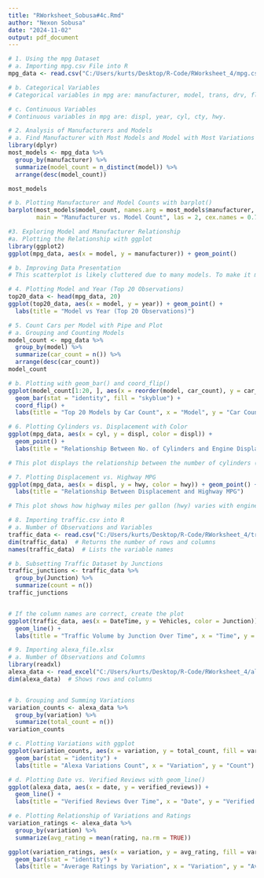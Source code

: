 ```yaml
---
title: "RWorksheet_Sobusa#4c.Rmd"
author: "Nexon Sobusa"
date: "2024-11-02"
output: pdf_document
---
```


```r
# 1. Using the mpg Dataset
# a. Importing mpg.csv File into R
mpg_data <- read.csv("C:/Users/kurts/Desktop/R-Code/RWorksheet_4/mpg.csv")

# b. Categorical Variables
# Categorical variables in mpg are: manufacturer, model, trans, drv, fl, class.

# c. Continuous Variables
# Continuous variables in mpg are: displ, year, cyl, cty, hwy.
```

```r
# 2. Analysis of Manufacturers and Models
# a. Find Manufacturer with Most Models and Model with Most Variations
library(dplyr)
most_models <- mpg_data %>%
  group_by(manufacturer) %>%
  summarize(model_count = n_distinct(model)) %>%
  arrange(desc(model_count))

most_models

# b. Plotting Manufacturer and Model Counts with barplot()
barplot(most_models$model_count, names.arg = most_models$manufacturer, 
        main = "Manufacturer vs. Model Count", las = 2, cex.names = 0.7)
```

```r
#3. Exploring Model and Manufacturer Relationship
#a. Plotting the Relationship with ggplot
library(ggplot2)
ggplot(mpg_data, aes(x = model, y = manufacturer)) + geom_point()

# b. Improving Data Presentation
# This scatterplot is likely cluttered due to many models. To make it more readable, consider summarizing the data by counting the occurrences of each model by manufacturer.
```

```r
# 4. Plotting Model and Year (Top 20 Observations)
top20_data <- head(mpg_data, 20)
ggplot(top20_data, aes(x = model, y = year)) + geom_point() +
  labs(title = "Model vs Year (Top 20 Observations)")
```

```r
# 5. Count Cars per Model with Pipe and Plot
# a. Grouping and Counting Models
model_count <- mpg_data %>%
  group_by(model) %>%
  summarize(car_count = n()) %>%
  arrange(desc(car_count))
model_count

# b. Plotting with geom_bar() and coord_flip()
ggplot(model_count[1:20, ], aes(x = reorder(model, car_count), y = car_count)) +
  geom_bar(stat = "identity", fill = "skyblue") +
  coord_flip() +
  labs(title = "Top 20 Models by Car Count", x = "Model", y = "Car Count")

```

```r
# 6. Plotting Cylinders vs. Displacement with Color
ggplot(mpg_data, aes(x = cyl, y = displ, color = displ)) + 
  geom_point() + 
  labs(title = "Relationship Between No. of Cylinders and Engine Displacement")

# This plot displays the relationship between the number of cylinders (cyl) and engine displacement (displ), with color indicating the level of displacement.
```

```r
# 7. Plotting Displacement vs. Highway MPG
ggplot(mpg_data, aes(x = displ, y = hwy, color = hwy)) + geom_point() +
  labs(title = "Relationship Between Displacement and Highway MPG")

# This plot shows how highway miles per gallon (hwy) varies with engine displacement (displ), with color depicting fuel efficiency on highways.
```

```r
# 8. Importing traffic.csv into R
# a. Number of Observations and Variables
traffic_data <- read.csv("C:/Users/kurts/Desktop/R-Code/RWorksheet_4/traffic.csv")
dim(traffic_data)  # Returns the number of rows and columns
names(traffic_data)  # Lists the variable names

# b. Subsetting Traffic Dataset by Junctions
traffic_junctions <- traffic_data %>%
  group_by(Junction) %>%
  summarize(count = n())
traffic_junctions


# If the column names are correct, create the plot
ggplot(traffic_data, aes(x = DateTime, y = Vehicles, color = Junction)) + 
  geom_line() + 
  labs(title = "Traffic Volume by Junction Over Time", x = "Time", y = "Traffic Volume")
```

```r
# 9. Importing alexa_file.xlsx
# a. Number of Observations and Columns
library(readxl)
alexa_data <- read_excel("C:/Users/kurts/Desktop/R-Code/RWorksheet_4/alexa_file.xlsx")
dim(alexa_data)  # Shows rows and columns


# b. Grouping and Summing Variations
variation_counts <- alexa_data %>%
  group_by(variation) %>%
  summarize(total_count = n())
variation_counts

# c. Plotting Variations with ggplot
ggplot(variation_counts, aes(x = variation, y = total_count, fill = variation)) +
  geom_bar(stat = "identity") +
  labs(title = "Alexa Variations Count", x = "Variation", y = "Count")

# d. Plotting Date vs. Verified Reviews with geom_line()
ggplot(alexa_data, aes(x = date, y = verified_reviews)) + 
  geom_line() + 
  labs(title = "Verified Reviews Over Time", x = "Date", y = "Verified Reviews")

# e. Plotting Relationship of Variations and Ratings
variation_ratings <- alexa_data %>%
  group_by(variation) %>%
  summarize(avg_rating = mean(rating, na.rm = TRUE))

ggplot(variation_ratings, aes(x = variation, y = avg_rating, fill = variation)) +
  geom_bar(stat = "identity") +
  labs(title = "Average Ratings by Variation", x = "Variation", y = "Average Rating")

```